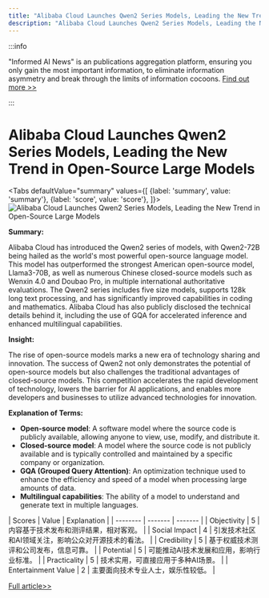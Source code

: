 ```yaml
---
title: "Alibaba Cloud Launches Qwen2 Series Models, Leading the New Trend in Open-Source Large Models"
description: "Alibaba Cloud Launches Qwen2 Series Models, Leading the New Trend in Open-Source Large Models"
---
```



:::info

"Informed AI News" is an publications aggregation platform, ensuring you only gain the most important information, to eliminate information asymmetry and break through the limits of information cocoons.  [Find out more >>](/docs/guides)

:::

# Alibaba Cloud Launches Qwen2 Series Models, Leading the New Trend in Open-Source Large Models


<Tabs
	defaultValue="summary"
	values={[
	{label: 'summary', value: 'summary'},
	{label: 'score', value: 'score'},
]}>
<TabItem value="summary">
<img
  src="https://image.informedainews.com/2024/06/09/Ar-7ra-1717900349-0.jpg"
  alt="Alibaba Cloud Launches Qwen2 Series Models, Leading the New Trend in Open-Source Large Models"
/>



**Summary:**

Alibaba Cloud has introduced the Qwen2 series of models, with Qwen2-72B being hailed as the world's most powerful open-source language model. This model has outperformed the strongest American open-source model, Llama3-70B, as well as numerous Chinese closed-source models such as Wenxin 4.0 and Doubao Pro, in multiple international authoritative evaluations. The Qwen2 series includes five size models, supports 128k long text processing, and has significantly improved capabilities in coding and mathematics. Alibaba Cloud has also publicly disclosed the technical details behind it, including the use of GQA for accelerated inference and enhanced multilingual capabilities.

**Insight:**

The rise of open-source models marks a new era of technology sharing and innovation. The success of Qwen2 not only demonstrates the potential of open-source models but also challenges the traditional advantages of closed-source models. This competition accelerates the rapid development of technology, lowers the barrier for AI applications, and enables more developers and businesses to utilize advanced technologies for innovation.

**Explanation of Terms:**

- **Open-source model**: A software model where the source code is publicly available, allowing anyone to view, use, modify, and distribute it.
- **Closed-source model**: A model where the source code is not publicly available and is typically controlled and maintained by a specific company or organization.
- **GQA (Grouped Query Attention)**: An optimization technique used to enhance the efficiency and speed of a model when processing large amounts of data.
- **Multilingual capabilities**: The ability of a model to understand and generate text in multiple languages.
</TabItem>
<TabItem value="score">
	| Scores     | Value   | Explanation |
	| -------- | ------- | ------- |
	| Objectivity  | 5    | 内容基于技术发布和测评结果，相对客观。    |
	| Social Impact | 4     | 引发技术社区和AI领域关注，影响公众对开源技术的看法。    |
	| Credibility    | 5    | 基于权威技术测评和公司发布，信息可靠。    |
	| Potential    | 5    | 可能推动AI技术发展和应用，影响行业标准。    |
	| Practicality    | 5    | 技术实用，可直接应用于多种AI场景。    |
	| Entertainment Value    | 2    | 主要面向技术专业人士，娱乐性较低。    |
</TabItem>
</Tabs>

[Full article>>](https://www.36kr.com/p/2809827742648834)
